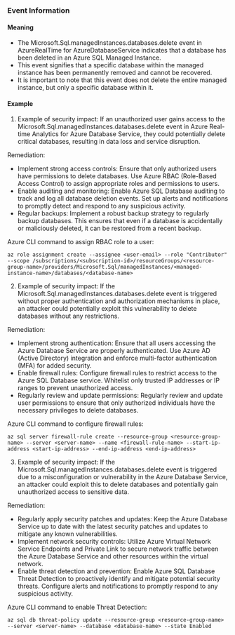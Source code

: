 
### Event Information

#### Meaning

- The Microsoft.Sql.managedInstances.databases.delete event in AzureRealTime for AzureDatabaseService indicates that a database has been deleted in an Azure SQL Managed Instance.
- This event signifies that a specific database within the managed instance has been permanently removed and cannot be recovered.
- It is important to note that this event does not delete the entire managed instance, but only a specific database within it.

#### Example

1. Example of security impact: If an unauthorized user gains access to the Microsoft.Sql.managedInstances.databases.delete event in Azure Real-time Analytics for Azure Database Service, they could potentially delete critical databases, resulting in data loss and service disruption.

Remediation:
- Implement strong access controls: Ensure that only authorized users have permissions to delete databases. Use Azure RBAC (Role-Based Access Control) to assign appropriate roles and permissions to users.
- Enable auditing and monitoring: Enable Azure SQL Database auditing to track and log all database deletion events. Set up alerts and notifications to promptly detect and respond to any suspicious activity.
- Regular backups: Implement a robust backup strategy to regularly backup databases. This ensures that even if a database is accidentally or maliciously deleted, it can be restored from a recent backup.

Azure CLI command to assign RBAC role to a user:
```
az role assignment create --assignee <user-email> --role "Contributor" --scope /subscriptions/<subscription-id>/resourceGroups/<resource-group-name>/providers/Microsoft.Sql/managedInstances/<managed-instance-name>/databases/<database-name>
```

2. Example of security impact: If the Microsoft.Sql.managedInstances.databases.delete event is triggered without proper authentication and authorization mechanisms in place, an attacker could potentially exploit this vulnerability to delete databases without any restrictions.

Remediation:
- Implement strong authentication: Ensure that all users accessing the Azure Database Service are properly authenticated. Use Azure AD (Active Directory) integration and enforce multi-factor authentication (MFA) for added security.
- Enable firewall rules: Configure firewall rules to restrict access to the Azure SQL Database service. Whitelist only trusted IP addresses or IP ranges to prevent unauthorized access.
- Regularly review and update permissions: Regularly review and update user permissions to ensure that only authorized individuals have the necessary privileges to delete databases.

Azure CLI command to configure firewall rules:
```
az sql server firewall-rule create --resource-group <resource-group-name> --server <server-name> --name <firewall-rule-name> --start-ip-address <start-ip-address> --end-ip-address <end-ip-address>
```

3. Example of security impact: If the Microsoft.Sql.managedInstances.databases.delete event is triggered due to a misconfiguration or vulnerability in the Azure Database Service, an attacker could exploit this to delete databases and potentially gain unauthorized access to sensitive data.

Remediation:
- Regularly apply security patches and updates: Keep the Azure Database Service up to date with the latest security patches and updates to mitigate any known vulnerabilities.
- Implement network security controls: Utilize Azure Virtual Network Service Endpoints and Private Link to secure network traffic between the Azure Database Service and other resources within the virtual network.
- Enable threat detection and prevention: Enable Azure SQL Database Threat Detection to proactively identify and mitigate potential security threats. Configure alerts and notifications to promptly respond to any suspicious activity.

Azure CLI command to enable Threat Detection:
```
az sql db threat-policy update --resource-group <resource-group-name> --server <server-name> --database <database-name> --state Enabled
```


